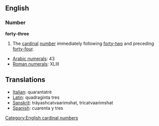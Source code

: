 == English ==
=== Number ===
'''forty-three'''

#The [[cardinal]] [[number]] immediately following [[forty-two]] and preceding [[forty-four]].

*[[w:Arabic Numerals|Arabic numerals]]: 43
*[[w:Roman numerals|Roman numerals]]: XLIII
 
==Translations==
*[[Italian]]: quarantatrè
*[[Latin]]: quadraginta tres
*[[Sanskrit]]: tráyashcatvaari''m''shat, tricatvaari''m''shat
*[[Spanish]]: cuarenta y tres

[[Category:English cardinal numbers]]
